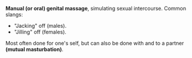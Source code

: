 '''Manual (or oral) genital massage''', simulating sexual intercourse. Common slangs: 
*"Jacking" off (males). 
*"Jilling" off (females). 

Most often done for one's self, but can also be done with and to a partner '''(mutual masturbation)'''.